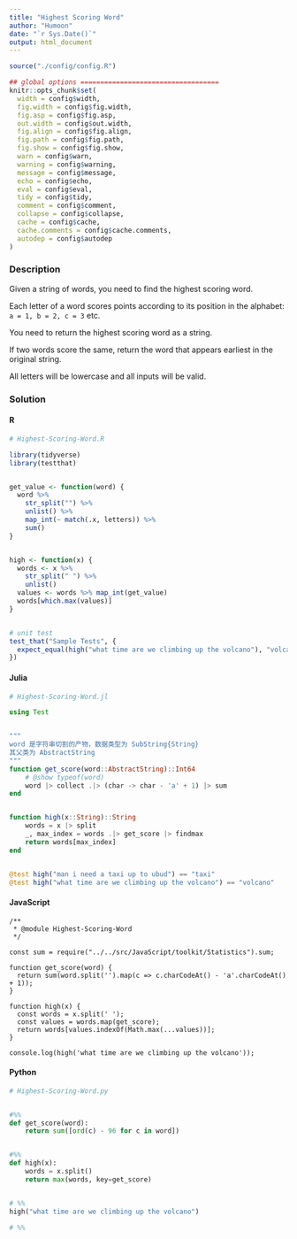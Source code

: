 ```yaml
---
title: "Highest Scoring Word"
author: "Humoon"
date: "`r Sys.Date()`"
output: html_document
---
```



```r
source("./config/config.R")

## global options ===================================
knitr::opts_chunk$set(
  width = config$width,
  fig.width = config$fig.width,
  fig.asp = config$fig.asp,
  out.width = config$out.width,
  fig.align = config$fig.align,
  fig.path = config$fig.path,
  fig.show = config$fig.show,
  warn = config$warn,
  warning = config$warning,
  message = config$message,
  echo = config$echo,
  eval = config$eval,
  tidy = config$tidy,
  comment = config$comment,
  collapse = config$collapse,
  cache = config$cache,
  cache.comments = config$cache.comments,
  autodep = config$autodep
)
```



### Description

Given a string of words, you need to find the highest scoring word.

Each letter of a word scores points according to its position in the alphabet: `a = 1, b = 2, c = 3` etc.

You need to return the highest scoring word as a string.

If two words score the same, return the word that appears earliest in the original string.

All letters will be lowercase and all inputs will be valid.


### Solution

#### R
```r
# Highest-Scoring-Word.R

library(tidyverse)
library(testthat)


get_value <- function(word) {
  word %>%
    str_split("") %>%
    unlist() %>%
    map_int(~ match(.x, letters)) %>%
    sum()
}


high <- function(x) {
  words <- x %>%
    str_split(" ") %>%
    unlist()
  values <- words %>% map_int(get_value)
  words[which.max(values)]
}


# unit test
test_that("Sample Tests", {
  expect_equal(high("what time are we climbing up the volcano"), "volcano")
})
```


#### Julia
```julia
# Highest-Scoring-Word.jl

using Test


"""
word 是字符串切割的产物，数据类型为 SubString{String}  
其父类为 AbstractString
"""
function get_score(word::AbstractString)::Int64
    # @show typeof(word)
    word |> collect .|> (char -> char - 'a' + 1) |> sum
end


function high(x::String)::String
    words = x |> split
    _, max_index = words .|> get_score |> findmax
    return words[max_index]
end


@test high("man i need a taxi up to ubud") == "taxi"
@test high("what time are we climbing up the volcano") == "volcano"
```


#### JavaScript

```node
/**
 * @module Highest-Scoring-Word
 */

const sum = require("../../src/JavaScript/toolkit/Statistics").sum;

function get_score(word) {
  return sum(word.split('').map(c => c.charCodeAt() - 'a'.charCodeAt() + 1));
}

function high(x) {
  const words = x.split(' ');
  const values = words.map(get_score);
  return words[values.indexOf(Math.max(...values))];
}

console.log(high('what time are we climbing up the volcano'));
```


#### Python
```python
# Highest-Scoring-Word.py


#%%
def get_score(word):
    return sum([ord(c) - 96 for c in word])


#%%
def high(x):
    words = x.split()
    return max(words, key=get_score)


# %%
high("what time are we climbing up the volcano")

# %%
```


